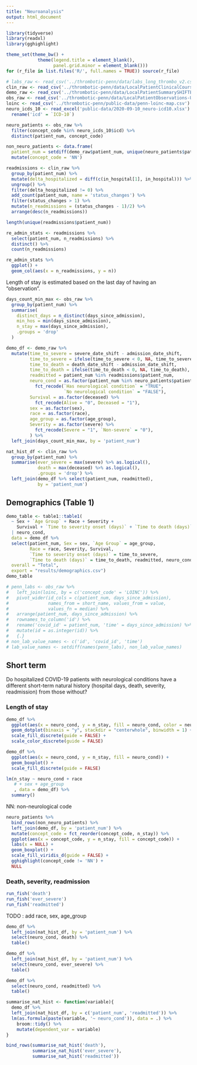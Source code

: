 ```yaml
---
title: "Neuroanalysis"
output: html_document
---
```


```r
library(tidyverse)
library(readxl)
library(gghighlight)

theme_set(theme_bw() + 
            theme(legend.title = element_blank(),
                  panel.grid.minor = element_blank()))
for (r_file in list.files('R/', full.names = TRUE)) source(r_file)
```

```r
# labs_raw <- read_csv('../thrombotic-penn/data/labs_long_thrombo_v2.csv')
clin_raw <- read_csv('../thrombotic-penn/data/LocalPatientClinicalCourseSHIFTED-UPenn.csv')
demo_raw <- read_csv('../thrombotic-penn/data/LocalPatientSummarySHIFTED-UPenn.csv')
obs_raw <- read_csv('../thrombotic-penn/data/LocalPatientObservations-UPenn.csv')
loinc <- read_csv('../thrombotic-penn/public-data/penn-loinc-map.csv')
neuro_icds_10 <- read_excel('public-data/2020-09-10_neuro-icd10.xlsx') %>% 
  rename('icd' = `ICD-10`)

neuro_patients <- obs_raw %>% 
  filter(concept_code %in% neuro_icds_10$icd) %>% 
  distinct(patient_num, concept_code)

non_neuro_patients <- data.frame(
  patient_num = setdiff(demo_raw$patient_num, unique(neuro_patients$patient_num))) %>% 
  mutate(concept_code = 'NN')

readmissions <- clin_raw %>% 
  group_by(patient_num) %>% 
  mutate(delta_hospitalized = diff(c(in_hospital[1], in_hospital))) %>% 
  ungroup() %>% 
  filter(delta_hospitalized != 0) %>% 
  add_count(patient_num, name = 'status_changes') %>% 
  filter(status_changes > 1) %>% 
  mutate(n_readmissions = (status_changes - 1)/2) %>% 
  arrange(desc(n_readmissions))

length(unique(readmissions$patient_num))

re_admin_stats <- readmissions %>% 
  select(patient_num, n_readmissions) %>% 
  distinct() %>% 
  count(n_readmissions)

re_admin_stats %>% 
  ggplot() +
  geom_col(aes(x = n_readmissions, y = n))

```

Length of stay is estimated based on the last day of having an "observation".

```r
days_count_min_max <- obs_raw %>%
  group_by(patient_num) %>%
  summarise(
    distinct_days = n_distinct(days_since_admission),
    min_hos = min(days_since_admission),
    n_stay = max(days_since_admission),
    .groups = 'drop'
  )

demo_df <- demo_raw %>% 
  mutate(time_to_severe = severe_date_shift - admission_date_shift,
         time_to_severe = ifelse(time_to_severe < 0, NA, time_to_severe),
         time_to_death = death_date_shift - admission_date_shift,
         time_to_death = ifelse(time_to_death < 0, NA, time_to_death),
         readmitted = patient_num %in% readmissions$patient_num,
         neuro_cond = as.factor(patient_num %in% neuro_patients$patient_num) %>% 
           fct_recode(`Has neurological condition` = "TRUE",
                      `No neurological condition` = "FALSE"),
         Survival = as.factor(deceased) %>% 
           fct_recode(Alive = "0", Deceased = "1"),
         sex = as.factor(sex),
         race = as.factor(race),
         age_group = as.factor(age_group),
         Severity = as.factor(severe) %>% 
           fct_recode(Severe = "1", `Non-severe` = "0"),
         ) %>% 
  left_join(days_count_min_max, by = 'patient_num')

nat_hist_df <- clin_raw %>% 
  group_by(patient_num) %>% 
  summarise(ever_severe = max(severe) %>% as.logical(), 
            death = max(deceased) %>% as.logical(),
            .groups = 'drop') %>% 
  left_join(demo_df %>% select(patient_num, readmitted), 
            by = 'patient_num')

```

## Demographics (Table 1)

```r
demo_table <- table1::table1(
  ~ Sex + `Age Group` + Race + Severity + 
    Survival + `Time to severity onset (days)` + `Time to death (days)` 
  | neuro_cond,
  data = demo_df %>% 
  select(patient_num, Sex = sex, `Age Group` = age_group, 
         Race = race, Severity, Survival, 
         `Time to severity onset (days)` = time_to_severe, 
         `Time to death (days)` = time_to_death, readmitted, neuro_cond),
  overall = "Total",
  export = "results/demographics.csv")
demo_table
```

```r
# penn_labs <- obs_raw %>% 
#   left_join(loinc, by = c('concept_code' = 'LOINC')) %>% 
#   pivot_wider(id_cols = c(patient_num, days_since_admission), 
#               names_from = short_name, values_from = value,
#               values_fn = median) %>%
#   arrange(patient_num, days_since_admission) %>% 
#   rownames_to_column('id') %>%
#   rename('covid_id' = patient_num, 'time' = days_since_admission) %>% 
#   mutate(id = as.integer(id)) %>% 
#   {.}
# non_lab_value_names <- c('id', 'covid_id', 'time')
# lab_value_names <- setdiff(names(penn_labs), non_lab_value_names)
```

## Short term

Do hospitalized COVID-19 patients with neurological conditions have a different short-term natural history (hospital days, death, severity, readmission) from those without?

### Length of stay

```r
demo_df %>% 
  ggplot(aes(x = neuro_cond, y = n_stay, fill = neuro_cond, color = neuro_cond)) +
  geom_dotplot(binaxis = "y", stackdir = "centerwhole", binwidth = 1) +
  scale_fill_discrete(guide = FALSE) +
  scale_color_discrete(guide = FALSE)

demo_df %>% 
  ggplot(aes(x = neuro_cond, y = n_stay, fill = neuro_cond)) +
  geom_boxplot() +
  scale_fill_discrete(guide = FALSE)

lm(n_stay ~ neuro_cond + race
   # + sex + age_group
   , data = demo_df) %>% 
  summary()
```

NN: non-neurological code

```r
neuro_patients %>% 
  bind_rows(non_neuro_patients) %>% 
  left_join(demo_df, by = 'patient_num') %>% 
  mutate(concept_code = fct_reorder(concept_code, n_stay)) %>% 
  ggplot(aes(x = concept_code, y = n_stay, fill = concept_code)) +
  labs(x = NULL) +
  geom_boxplot() + 
  scale_fill_viridis_d(guide = FALSE) +
  gghighlight(concept_code != 'NN') +
  NULL
```

### Death, severity, readmission

```r
run_fish('death')
run_fish('ever_severe')
run_fish('readmitted')
```

TODO : add race, sex, age_group
```r
demo_df %>% 
  left_join(nat_hist_df, by = 'patient_num') %>% 
  select(neuro_cond, death) %>% 
  table()

demo_df %>% 
  left_join(nat_hist_df, by = 'patient_num') %>% 
  select(neuro_cond, ever_severe) %>% 
  table()

demo_df %>% 
  select(neuro_cond, readmitted) %>% 
  table()

summarise_nat_hist <- function(variable){
  demo_df %>% 
  left_join(nat_hist_df, by = c('patient_num', 'readmitted')) %>% 
  lm(as.formula(paste(variable, '~ neuro_cond')), data = .) %>% 
    broom::tidy() %>% 
    mutate(dependent_var = variable)
}

bind_rows(summarise_nat_hist('death'),
          summarise_nat_hist('ever_severe'),
          summarise_nat_hist('readmitted'))
```


